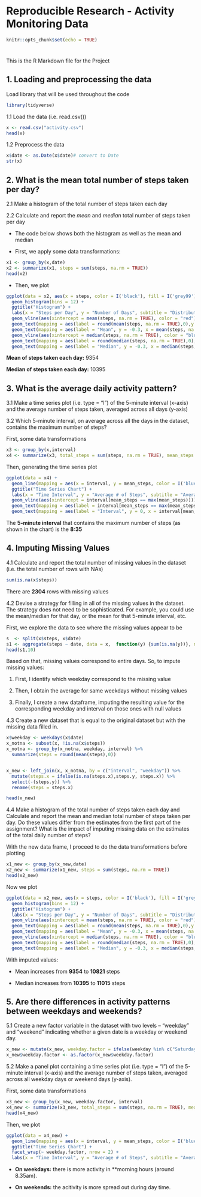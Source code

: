 
**Reproducible Research - Activity Monitoring Data**
====================================================

```{r setup, include=FALSE}
knitr::opts_chunk$set(echo = TRUE)
```

#

This is the R Markdown file for the Project

## **1. Loading and preprocessing the data**

Load library that will be used throughout the code

```{r}
library(tidyverse)
```

1.1 Load the data (i.e. read.csv())

```{r}
x <- read.csv("activity.csv")
head(x)
```


1.2  Preprocess the data

```{r}
x$date <- as.Date(x$date)# convert to Date
str(x)
```


## **2.  What is the mean total number of steps taken per day?**

2.1 Make a histogram of the total number of steps taken each day

2.2 Calculate and report the *mean* and *median* total number of steps taken per day




- The code below shows both the histogram as well as the mean and median

- First, we apply some data transformations:

```{r}
x1 <- group_by(x,date)
x2 <- summarize(x1, steps = sum(steps, na.rm = TRUE))
head(x2)

```

- Then, we plot

```{r}
ggplot(data = x2, aes(x = steps, color = I('black'), fill = I('grey99')))+
  geom_histogram(bins = 12) +
  ggtitle("Histogram") +
  labs(x = "Steps per Day", y = "Number of Days", subtitle = "Distribution of Number of Steps per Day") +
  geom_vline(aes(xintercept = mean(steps, na.rm = TRUE), color = "red")) +
  geom_text(mapping = aes(label = round(mean(steps, na.rm = TRUE),0),y = -1, x = mean(steps, na.rm = TRUE), color = 'red', hjust = 1.1)) +
  geom_text(mapping = aes(label = "Mean", y = -0.3, x = mean(steps, na.rm = TRUE), color = 'red', hjust = 1.1)) +
  geom_vline(aes(xintercept = median(steps, na.rm = TRUE), color = "blue")) +
  geom_text(mapping = aes(label = round(median(steps, na.rm = TRUE),0),y = -1, x = median(steps, na.rm = TRUE), color = 'blue', hjust = -0.1)) +
  geom_text(mapping = aes(label = "Median", y = -0.3, x = median(steps, na.rm = TRUE), color = 'blue', hjust = -0.1))

```


**Mean of steps taken each day:** 9354

**Median of steps taken each day:** 10395




## **3. What is the average daily activity pattern?**

3.1 Make a time series plot (i.e. type = "l") of the 5-minute interval (x-axis) and the average number of steps taken, averaged across all days (y-axis)

3.2 Which 5-minute interval, on average across all the days in the dataset, contains the maximum number of steps?


First, some data transformations 

```{r}
x3 <- group_by(x,interval)
x4 <- summarize(x3, total_steps = sum(steps, na.rm = TRUE), mean_steps = mean(steps, na.rm = TRUE))
```


Then, generating the time series plot 

```{r}

ggplot(data = x4) + 
  geom_line(mapping = aes(x = interval, y = mean_steps, color = I('blue'))) +
  ggtitle("Time Series Chart") + 
  labs(x = "Time Interval", y = "Average # of Steps", subtitle = "Average # of Steps by Time Interval") +
  geom_vline(aes(xintercept = interval[mean_steps == max(mean_steps)])) +
  geom_text(mapping = aes(label = interval[mean_steps == max(mean_steps)],y = -8, x = interval[mean_steps == max(mean_steps)], hjust = 1.2)) +
  geom_text(mapping = aes(label = "Interval", y = 0, x = interval[mean_steps == max(mean_steps)], hjust = 1.1))
```


The **5-minute interval** that contains the maximum number of steps (as shown in the chart) is the **8:35**


## **4. Imputing Missing Values**

4.1 Calculate and report the total number of missing values in the dataset (i.e. the total number of rows with NAs)

```{r}
sum(is.na(x$steps))

```

There are **2304** rows with missing values




4.2 Devise a strategy for filling in all of the missing values in the dataset. The strategy does not need to be sophisticated. For example, you could use the mean/median for that day, or the mean for that 5-minute interval, etc.

First, we explore the data to see where the missing values appear to be

```{r}
s  <- split(x$steps, x$date)
s1 <- aggregate(steps ~ date, data = x,  function(y) {sum(is.na(y))}, na.action = NULL)
head(s1,10)
```

Based on that, missing values correspond to entire days. So, to impute missing values:

1. First, I identify which weekday correspond to the missing value

2. Then, I obtain the average for same weekdays without missing values

3. Finally, I create a new dataframe, imputing the resulting value for the corresponding weekday and interval on those ones with null values




4.3 Create a new dataset that is equal to the original dataset but with the missing data filled in.


```{r}
x$weekday <- weekdays(x$date)
x_notna <- subset(x, !is.na(x$steps))
x_notna <- group_by(x_notna, weekday, interval) %>%
  summarize(steps = round(mean(steps),0))


x_new <- left_join(x, x_notna, by = c("interval", "weekday")) %>%
  mutate(steps.x = ifelse(is.na(steps.x),steps.y, steps.x)) %>%
  select(-(steps.y)) %>%
  rename(steps = steps.x)

head(x_new)
```




4.4 Make a histogram of the total number of steps taken each day and Calculate and report the mean and median total number of steps taken per day. Do these values differ from the estimates from the first part of the assignment? What is the impact of imputing missing data on the estimates of the total daily number of steps? 


With the new data frame, I proceed to do the data transformations before plotting

```{r}
x1_new <- group_by(x_new,date)
x2_new <- summarize(x1_new, steps = sum(steps, na.rm = TRUE))
head(x2_new)
```

Now we plot

```{r}
ggplot(data = x2_new, aes(x = steps, color = I('black'), fill = I('grey99')))+
  geom_histogram(bins = 12) +
  ggtitle("Histogram") +
  labs(x = "Steps per Day", y = "Number of Days", subtitle = "Distribution of Number of Steps per Day - With Imputed Values") +
  geom_vline(aes(xintercept = mean(steps, na.rm = TRUE), color = "red")) +
  geom_text(mapping = aes(label = round(mean(steps, na.rm = TRUE),0),y = -1, x = mean(steps, na.rm = TRUE), color = 'red', hjust = 1.1)) +
  geom_text(mapping = aes(label = "Mean", y = -0.3, x = mean(steps, na.rm = TRUE), color = 'red', hjust = 1.1)) +
  geom_vline(aes(xintercept = median(steps, na.rm = TRUE), color = "blue")) +
  geom_text(mapping = aes(label = round(median(steps, na.rm = TRUE),0),y = -1, x = median(steps, na.rm = TRUE), color = 'blue', hjust = -0.1)) +
  geom_text(mapping = aes(label = "Median", y = -0.3, x = median(steps, na.rm = TRUE), color = 'blue', hjust = -0.1))
```


With imputed values:

- Mean increases from **9354** to **10821** steps

- Median increases from **10395** to **11015** steps




## **5.  Are there differences in activity patterns between weekdays and weekends?**

5.1 Create a new factor variable in the dataset with two levels -- "weekday" and "weekend" indicating whether a given date is a weekday or weekend day.

```{r}
x_new <- mutate(x_new, weekday.factor = ifelse(weekday %in% c("Saturday","Sunday"),c('Weekend'),c('Weekday')))
x_new$weekday.factor <- as.factor(x_new$weekday.factor)
```


5.2 Make a panel plot containing a time series plot (i.e. type = "l") of the 5-minute interval (x-axis) and the average number of steps taken, averaged across all weekday days or weekend days (y-axis). 

First, some data transformations

```{r}
x3_new <- group_by(x_new, weekday.factor, interval)
x4_new <- summarize(x3_new, total_steps = sum(steps, na.rm = TRUE), mean_steps = mean(steps, na.rm = TRUE))
head(x4_new)
```


Then, we plot

```{r}
ggplot(data = x4_new) + 
  geom_line(mapping = aes(x = interval, y = mean_steps, color = I('blue'))) +
  ggtitle("Time Series Chart") + 
  facet_wrap(~ weekday.factor, nrow = 2) +
  labs(x = "Time Interval", y = "Average # of Steps", subtitle = "Average # of Steps by Time Interval")
```

- **On weekdays:** there is more activity in **morning hours (around 8.35am). 

- **On weekends:** the acitivity is more spread out during day time.




















